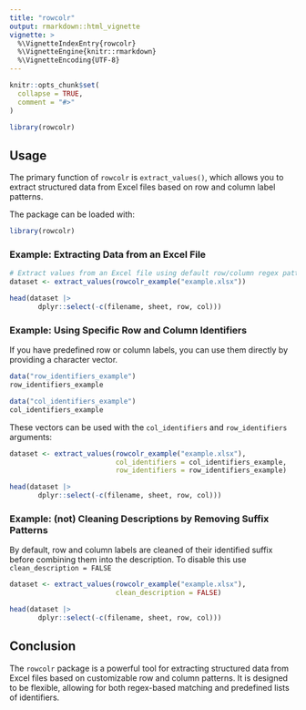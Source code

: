 ```yaml
---
title: "rowcolr"
output: rmarkdown::html_vignette
vignette: >
  %\VignetteIndexEntry{rowcolr}
  %\VignetteEngine{knitr::rmarkdown}
  %\VignetteEncoding{UTF-8}
---
```


```r
knitr::opts_chunk$set(
  collapse = TRUE,
  comment = "#>"
)
```

```r
library(rowcolr)
```


## Usage

The primary function of `rowcolr` is `extract_values()`, which allows you to extract structured data from Excel files based on row and column label patterns.

The package can be loaded with:

```r
library(rowcolr)
```


### Example: Extracting Data from an Excel File


```r
# Extract values from an Excel file using default row/column regex patterns
dataset <- extract_values(rowcolr_example("example.xlsx"))

head(dataset |> 
       dplyr::select(-c(filename, sheet, row, col)))
```


### Example: Using Specific Row and Column Identifiers

If you have predefined row or column labels, you can use them directly by providing a character vector.

```r
data("row_identifiers_example")
row_identifiers_example
```

```r
data("col_identifiers_example")
col_identifiers_example
```

These vectors can be used with the `col_identifiers` and `row_identifiers` arguments:

```r
dataset <- extract_values(rowcolr_example("example.xlsx"), 
                          col_identifiers = col_identifiers_example,
                          row_identifiers = row_identifiers_example)

head(dataset |> 
       dplyr::select(-c(filename, sheet, row, col)))
```

### Example: (not) Cleaning Descriptions by Removing Suffix Patterns

By default, row and column labels are cleaned of their identified suffix before combining them into the description. To disable this use `clean_description = FALSE`

```r
dataset <- extract_values(rowcolr_example("example.xlsx"), 
                          clean_description = FALSE)

head(dataset |> 
       dplyr::select(-c(filename, sheet, row, col)))
```

## Conclusion

The `rowcolr` package is a powerful tool for extracting structured data from Excel files based on customizable row and column patterns. It is designed to be flexible, allowing for both regex-based matching and predefined lists of identifiers.
